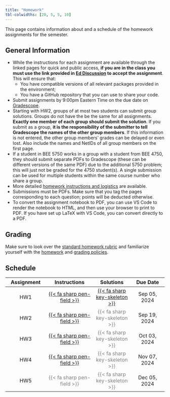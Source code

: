 ```yaml
---
title: "Homework"
tbl-colwidths: [20, 5, 5, 10]
---
```


This page contains information about and a schedule of the homework assignments for the semester.

## General Information

-  While the instructions for each assignment are available through the linked pages for quick and public access, **if you are in the class you must use the link provided in [Ed Discussion](http://us.edstem.org) to accept the assignment**. This will ensure that:
    - You have compatible versions of all relevant packages provided in the environment;
    - You have a GitHub repository that you can use to share your code.
- Submit assignments by 9:00pm Eastern Time on the due date on [Gradescope](https://gradescope.com).
- Starting with HW2, groups of at most two students can submit group solutions. Groups do not have the be the same for all assignments. **Exactly one member of each group should submit the solution**. If you submit as a group, **it is the responsibility of the submitter to tell Gradescope the names of the other group members**. If this information is not entered, the other group members' grades can be delayed or even lost. Also include the names and NetIDs of all group members on the first page.
- If a student in BEE 5750 works in a group with a student from BEE 4750, they should submit separate PDFs to Gradescope (these can be different versions of the same PDF) due to the additional 5750 problem; this will just not be graded for the 4750 student(s). A single submission can be used for multiple students within the same course number who share a group.
- More detailed [homework instructions and logistics](policies/homework.qmd#homework-logistics) are available.
- Submissions must be PDFs. Make sure that you tag the pages corresponding to each question; points will be deducted otherwise.
- To convert the assignment notebook to PDF, you can use VS Code to render the notebook to HTML, and then use your browser to print to PDF. If you have set up LaTeX with VS Code, you can convert directly to a PDF.

## Grading

Make sure to look over the [standard homework rubric](rubrics/standard.qmd) and familiarize yourself with the [homework](policies/homework.qmd) and [grading policies](policies/grading.qmd).

## Schedule

| Assignment | Instructions | Solutions | Due Date |
|:----------:|:------------:|:---------:|:--------:|
| HW1 | [{{< fa sharp pen-field >}}](hw/hw01/hw01.qmd) | [{{< fa sharp key-skeleton >}}](solutions/hw01/hw01.qmd) | Sep 05, 2024 |
| HW2 | [{{< fa sharp pen-field >}}](hw/hw02/hw02.qmd) | [{{< fa sharp key-skeleton >}}]{style="color:grey"}  | Sep 19, 2024 |
| HW3 | [{{< fa sharp pen-field >}}](hw/hw03/hw03.qmd) | [{{< fa sharp key-skeleton >}}]{style="color:grey"}  | Oct 03, 2024 |
| HW4 | [{{< fa sharp pen-field >}}](hw/hw04/hw04.qmd) | [{{< fa sharp key-skeleton >}}]{style="color:grey"}  | Nov 07, 2024 |
| HW5 | [{{< fa sharp pen-field >}}]{style="color:grey"} | [{{< fa sharp key-skeleton >}}]{style="color:grey"} | Dec 05, 2024 |
